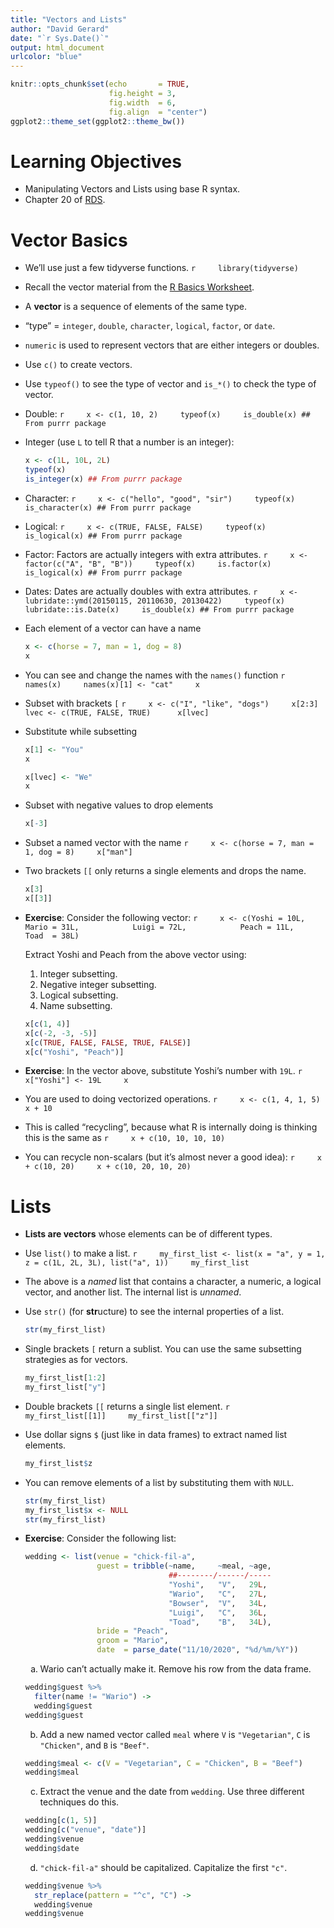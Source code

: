 ```yaml
---
title: "Vectors and Lists"
author: "David Gerard"
date: "`r Sys.Date()`"
output: html_document
urlcolor: "blue"
---
```



```r
knitr::opts_chunk$set(echo       = TRUE, 
                      fig.height = 3, 
                      fig.width  = 6,
                      fig.align  = "center")
ggplot2::theme_set(ggplot2::theme_bw())
```

# Learning Objectives

- Manipulating Vectors and Lists using base R syntax.
- Chapter 20 of [RDS](https://r4ds.had.co.nz/).

# Vector Basics

- We'll use just a few tidyverse functions.
    ```r
    library(tidyverse)
    ```

- Recall the vector material from the 
  [R Basics Worksheet](https://dcgerard.github.io/stat_412_612/lectures/01_intro/01_worksheet.pdf).

- A **vector** is a sequence of elements of the same type.

- "type" = `integer`, `double`, `character`, `logical`, `factor`, or `date`.

- `numeric` is used to represent vectors that are either integers or doubles.

- Use `c()` to create vectors.

- Use `typeof()` to see the type of vector and `is_*()` to check the type of 
  vector.

- Double:
    ```r
    x <- c(1, 10, 2)
    typeof(x)
    is_double(x) ## From purrr package
    ```

- Integer (use `L` to tell R that a number is an integer):

    ```r
    x <- c(1L, 10L, 2L)
    typeof(x)
    is_integer(x) ## From purrr package
    ```

- Character:
    ```r
    x <- c("hello", "good", "sir")
    typeof(x)
    is_character(x) ## From purrr package
    ```

- Logical:
    ```r
    x <- c(TRUE, FALSE, FALSE)
    typeof(x)
    is_logical(x) ## From purrr package
    ```

- Factor: Factors are actually integers with extra attributes.
    ```r
    x <- factor(c("A", "B", "B"))
    typeof(x)
    is.factor(x)
    is_logical(x) ## From purrr package
    ```
    
- Dates: Dates are actually doubles with extra attributes.
    ```r
    x <- lubridate::ymd(20150115, 20110630, 20130422)
    typeof(x)
    lubridate::is.Date(x)
    is_double(x) ## From purrr package
    ```

- Each element of a vector can have a name

    ```r
    x <- c(horse = 7, man = 1, dog = 8)
    x
    ```

- You can see and change the names with the `names()` function
    ```r
    names(x)
    names(x)[1] <- "cat"
    x
    ```

- Subset with brackets `[`
    ```r
    x <- c("I", "like", "dogs")
    x[2:3]
    lvec <- c(TRUE, FALSE, TRUE) 
    x[lvec]
    ```
    
- Substitute while subsetting

    ```r
    x[1] <- "You"
    x
    
    x[lvec] <- "We"
    x
    ```

- Subset with negative values to drop elements

    ```r
    x[-3]
    ```

- Subset a named vector with the name
    ```r
    x <- c(horse = 7, man = 1, dog = 8)
    x["man"]
    ```
    
- Two brackets `[[` only returns a single elements and drops the name.

    ```r
    x[3]
    x[[3]]
    ```
    
- **Exercise**: Consider the following vector:
    ```r
    x <- c(Yoshi = 10L,
           Mario = 31L,
           Luigi = 72L,
           Peach = 11L,
           Toad  = 38L)
    ```

    Extract Yoshi and Peach from the above vector using:

    1. Integer subsetting.
    2. Negative integer subsetting.
    3. Logical subsetting.
    4. Name subsetting.
    
    ```r
    x[c(1, 4)]
    x[c(-2, -3, -5)]
    x[c(TRUE, FALSE, FALSE, TRUE, FALSE)]
    x[c("Yoshi", "Peach")]
    ```

- **Exercise**: In the vector above, substitute Yoshi's number with `19L`.
    ```r
    x["Yoshi"] <- 19L
    x
    ```

    

- You are used to doing vectorized operations.
    ```r
    x <- c(1, 4, 1, 5)
    x + 10
    ```

- This is called "recycling", because what R is internally doing is thinking 
  this is the same as
    ```r
    x + c(10, 10, 10, 10)
    ```
    
- You can recycle non-scalars (but it's almost never a good idea):
    ```r
    x + c(10, 20)
    x + c(10, 20, 10, 20)
    ```


# Lists

- **Lists are vectors** whose elements can be of different types.

- Use `list()` to make a list.
    ```r
    my_first_list <- list(x = "a", y = 1, z = c(1L, 2L, 3L), list("a", 1))
    my_first_list                      
    ```

- The above is a *named* list that contains a character, a numeric, a logical vector, and another list. The internal list is *unnamed*.

- Use `str()` (for **str**ucture) to see the internal properties of a list.

    ```r
    str(my_first_list)
    ```


- Single brackets `[` return a sublist. You can use the same subsetting
  strategies as for vectors.

    ```r
    my_first_list[1:2]
    my_first_list["y"]
    ```
    
- Double brackets `[[` returns a single list element.
    ```r
    my_first_list[[1]]
    my_first_list[["z"]]
    ```
    
- Use dollar signs `$` (just like in data frames) to extract named list elements.

    ```r
    my_first_list$z
    ```
    
- You can remove elements of a list by substituting them with `NULL`.

    ```r
    str(my_first_list)
    my_first_list$x <- NULL
    str(my_first_list)
    ```



- **Exercise**: Consider the following list:

    ```r
    wedding <- list(venue = "chick-fil-a",
                    guest = tribble(~name,     ~meal, ~age,
                                    ##--------/------/-----
                                    "Yoshi",   "V",   29L,
                                    "Wario",   "C",   27L,
                                    "Bowser",  "V",   34L,
                                    "Luigi",   "C",   36L,
                                    "Toad",    "B",   34L), 
                    bride = "Peach",
                    groom = "Mario",
                    date  = parse_date("11/10/2020", "%d/%m/%Y"))
    ```
    
    a. Wario can't actually make it. Remove his row from the data frame.
    ```r
    wedding$guest %>%
      filter(name != "Wario") ->
      wedding$guest
    wedding$guest
    ```
    
    b. Add a new named vector called `meal` where `V` is `"Vegetarian"`, 
       `C` is `"Chicken"`, and `B` is `"Beef"`.
    ```r
    wedding$meal <- c(V = "Vegetarian", C = "Chicken", B = "Beef")
    wedding$meal
    ```
    
    c. Extract the venue and the date from `wedding`. Use three different
       techniques do this.
    ```r
    wedding[c(1, 5)]
    wedding[c("venue", "date")]
    wedding$venue
    wedding$date
    ```
    
    d. `"chick-fil-a"` should be capitalized. Capitalize the first `"c"`.
    
    ```r
    wedding$venue %>%
      str_replace(pattern = "^c", "C") ->
      wedding$venue
    wedding$venue
    ```
    
       
       
    

  







